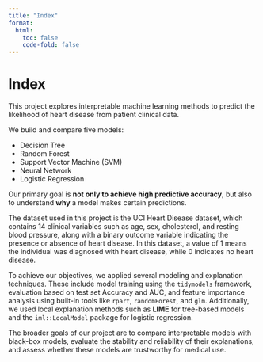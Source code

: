 ```yaml
---
title: "Index"
format:
  html:
    toc: false
    code-fold: false
---
```


# Index

This project explores interpretable machine learning methods to predict the likelihood of heart disease from patient clinical data. 

We build and compare five models:

- Decision Tree
- Random Forest
- Support Vector Machine (SVM)
- Neural Network
- Logistic Regression

Our primary goal is **not only to achieve high predictive accuracy**, but also to understand **why** a model makes certain predictions.

The dataset used in this project is the UCI Heart Disease dataset, which contains 14 clinical variables such as age, sex, cholesterol, and resting blood pressure, along with a binary outcome variable indicating the presence or absence of heart disease. In this dataset, a value of 1 means the individual was diagnosed with heart disease, while 0 indicates no heart disease.

To achieve our objectives, we applied several modeling and explanation techniques. These include model training using the `tidymodels` framework, evaluation based on test set Accuracy and AUC, and feature importance analysis using built-in tools like `rpart`, `randomForest`, and `glm`. Additionally, we used local explanation methods such as **LIME** for tree-based models and the `iml::LocalModel` package for logistic regression.

The broader goals of our project are to compare interpretable models with black-box models, evaluate the stability and reliability of their explanations, and assess whether these models are trustworthy for medical use.

